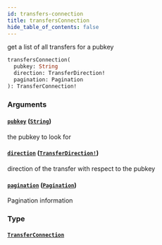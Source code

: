 ```yaml
---
id: transfers-connection
title: transfersConnection
hide_table_of_contents: false
---
```



get a list of all transfers for a pubkey

```graphql
transfersConnection(
  pubkey: String
  direction: TransferDirection!
  pagination: Pagination
): TransferConnection!
```


### Arguments

#### [`pubkey`](#) ([`String`](/docs/mainnet/graphql/scalars/string))

the pubkey to look for


#### [`direction`](#) ([`TransferDirection!`](/docs/mainnet/graphql/enums/transfer-direction))

direction of the transfer with respect to the pubkey


#### [`pagination`](#) ([`Pagination`](/docs/mainnet/graphql/inputs/pagination))

Pagination information


### Type

#### [`TransferConnection`](/docs/mainnet/graphql/objects/transfer-connection)






